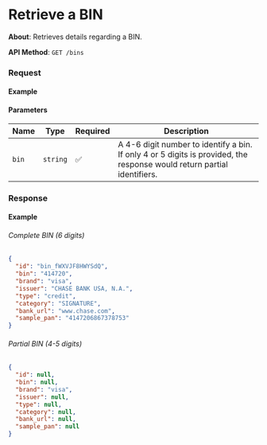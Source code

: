 
# Retrieve a BIN

**About**: Retrieves details regarding a BIN.

**API Method**: `GET /bins`

### Request

#### Example
<BinsRetrieve />

#### Parameters
| Name | Type     | Required | Description                                                                                                             |
|------|----------|----------|-------------------------------------------------------------------------------------------------------------------------|
| `bin`  | `string` | ✅        | A 4-6 digit number to identify a bin. If only 4 or 5 digits is provided, the response would return partial identifiers.|
### Response

#### Example

###### Complete BIN (6 digits)
```json
{
  "id": "bin_fWXVJF8HWYSdQ",
  "bin": "414720",
  "brand": "visa",
  "issuer": "CHASE BANK USA, N.A.",
  "type": "credit",
  "category": "SIGNATURE",
  "bank_url": "www.chase.com",
  "sample_pan": "4147206867378753"
}
```

###### Partial BIN (4-5 digits)
```json
{
  "id": null,
  "bin": null,
  "brand": "visa",
  "issuer": null,
  "type": null,
  "category": null,
  "bank_url": null,
  "sample_pan": null
}
```
